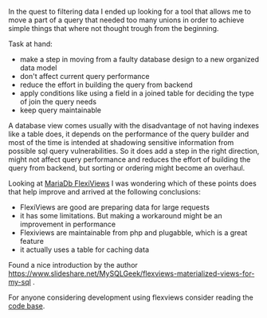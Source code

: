 
In the quest to filtering data I ended up looking for a tool that allows me to move a part of a query that needed too many unions in order to achieve simple things that where not thought trough from the beginning.

Task at hand:

- make a step in moving from a faulty database design to a new organized data model
- don't affect current query performance
- reduce the effort in building the query from backend
- apply conditions like using a field in a joined table for deciding the type of join the query needs
- keep query maintainable

A database view comes usually with the disadvantage of not having indexes like a table does, it depends on the performance of the query builder and most of the time is intended at shadowing sensitive information from possible sql query vulnerabilities. So it does add a step in the right direction, might not affect query performance and reduces the effort of building the query from backend, but sorting or ordering might become an overhaul.

Looking at [MariaDb FlexiViews](https://mariadb.com/kb/en/mariadb/flexviews/) I was wondering which of these points does that help improve and arrived at the following conclusions:

- FlexiViews are good are preparing data for large requests
- it has some limitations. But making a workaround might be an improvement in performance
- Flexiviews are maintainable from php and plugabble, which is a great feature
- it actually uses a table for caching data

Found a nice introduction by the author https://www.slideshare.net/MySQLGeek/flexviews-materialized-views-for-my-sql .

For anyone considering development using flexviews consider reading the [code base](https://github.com/greenlion/swanhart-tools/tree/master/flexviews).
